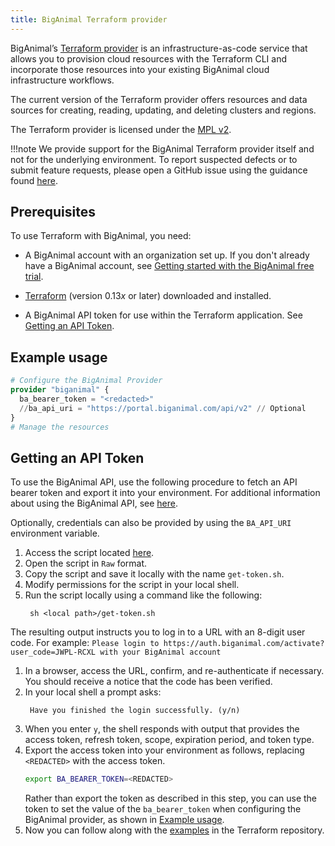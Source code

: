 ```yaml
---
title: BigAnimal Terraform provider
---
```


BigAnimal’s [Terraform provider](https://registry.terraform.io/providers/EnterpriseDB/biganimal/latest/docs) is an infrastructure-as-code service that allows you to provision cloud resources with the Terraform CLI and incorporate those resources into your existing BigAnimal cloud infrastructure workflows.  

The current version of the Terraform provider offers resources and data sources for creating, reading, updating, and deleting clusters and regions.

The Terraform provider is licensed under the [MPL v2](https://www.mozilla.org/en-US/MPL/2.0/).

!!!note
   We provide support for the BigAnimal Terraform provider itself and not for the underlying environment. 
   To report suspected defects or to submit feature requests, please open a GitHub issue using the guidance found [here](https://github.com/EnterpriseDB/terraform-provider-biganimal/blob/main/CONTRIBUTING.md#report-an-issue).

## Prerequisites
To use Terraform with BigAnimal, you need: 

- A BigAnimal account with an organization set up. If you don't already have a BigAnimal account, see [Getting started with the BigAnimal free trial](/biganimal/latest/free_trial).

- [Terraform](https://www.terraform.io/downloads) (version 0.13*x* or later) downloaded and installed.
- A BigAnimal API token for use within the Terraform application. See [Getting an API Token](#getting-an-api-token).

## Example usage

```terraform
# Configure the BigAnimal Provider
provider "biganimal" {
  ba_bearer_token = "<redacted>"
  //ba_api_uri = "https://portal.biganimal.com/api/v2" // Optional
}
# Manage the resources
```

## Getting an API Token

To use the BigAnimal API, use the following procedure to fetch an API bearer token and export it into your environment. For additional information about using the BigAnimal API, see [here](/biganimal/latest/reference/).

Optionally, credentials can also be provided by using the `BA_API_URI` environment variable.

1. Access the script located [here](https://github.com/EnterpriseDB/cloud-utilities/blob/main/api/get-token.sh).
1. Open the script in `Raw` format.
1. Copy the script and save it locally with the name `get-token.sh`.
1. Modify permissions for the script in your local shell.
1. Run the script locally using a command like the following:
    ```
     sh <local path>/get-token.sh
    ```
  The resulting output instructs you to log in to a URL with an 8-digit user code. For example: 
    ```
     Please login to https://auth.biganimal.com/activate?user_code=JWPL-RCXL with your BigAnimal account
    ``` 
1. In a browser, access the URL, confirm, and re-authenticate if necessary. 
  You should receive a notice that the code has been verified.
1. In your local shell a prompt asks:
    ```
     Have you finished the login successfully. (y/n)
    ```
1. When you enter `y`, the shell responds with output that provides the access token, refresh token, scope, expiration period, and token type.
1. Export the access token into your environment as follows, replacing `<REDACTED>` with the access token.
    ```bash
    export BA_BEARER_TOKEN=<REDACTED>
    ```
    Rather than export the token as described in this step, you can use the token to set the value of the `ba_bearer_token` when configuring the BigAnimal provider, as shown in [Example usage](#example-usage).  
1. Now you can follow along with the [examples](https://github.com/EnterpriseDB/terraform-provider-biganimal/blob/main/examples/README.md) in the Terraform repository. 


